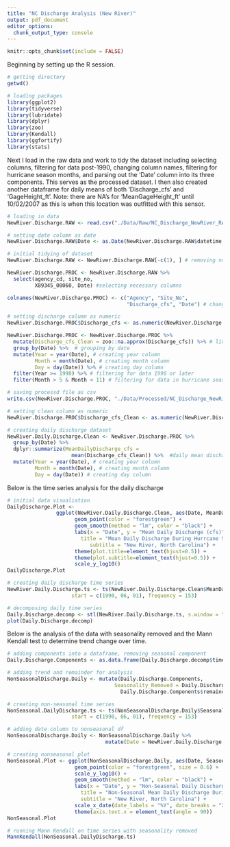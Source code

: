 ```yaml
---
title: "NC Discharge Analysis (New River)"
output: pdf_document
editor_options: 
  chunk_output_type: console
---
```


```r
knitr::opts_chunk$set(include = FALSE)
```

Beginning by setting up the R session.

```r
# getting directory
getwd()

# loading packages
library(ggplot2)
library(tidyverse)
library(lubridate)
library(dplyr)
library(zoo)
library(Kendall)
library(ggfortify)
library(stats)
```

Next I load in the raw data and work to tidy the dataset including selecting columns, filtering for data post-1990, changing column names, filtering for hurricane season months, and parsing out the 'Date' column into its three components. This serves as the processed dataset. I then also created another dataframe for daily means of both 'Discharge_cfs' and 'GageHeight_ft'. Note: there are NA's for 'MeanGageHeight_ft' until 10/02/2007 as this is when this location was outfitted with this sensor.

```r
# loading in data
NewRiver.Discharge.RAW <- read.csv("./Data/Raw/NC_Discharge_NewRiver_RAW.csv")

# setting date column as date
NewRiver.Discharge.RAW$Date <- as.Date(NewRiver.Discharge.RAW$datetime, format = '%m/%d/%y')

# initial tidying of dataset
NewRiver.Discharge.RAW <- NewRiver.Discharge.RAW[-c(1), ] # removing non-data row

NewRiver.Discharge.PROC <- NewRiver.Discharge.RAW %>% 
  select(agency_cd, site_no, 
         X89345_00060, Date) #selecting necessary columns

colnames(NewRiver.Discharge.PROC) <- c("Agency", "Site_No",
                                       "Discharge_cfs", "Date") # changing column names

# setting discharge column as numeric
NewRiver.Discharge.PROC$Discharge_cfs <- as.numeric(NewRiver.Discharge.PROC$Discharge_cfs)

NewRiver.Discharge.PROC <- NewRiver.Discharge.PROC %>% 
  mutate(Discharge_cfs_Clean = zoo::na.approx(Discharge_cfs)) %>% # linear interpolation
  group_by(Date) %>%  # grouping by date
  mutate(Year = year(Date), # creating year column
         Month = month(Date), # creating month column
         Day = day(Date)) %>% # creating day column
  filter(Year >= 1990) %>% # filtering for data 1990 or later
  filter(Month > 5 & Month < 11) # filtering for data in hurricane season

# saving processd file as csv
write.csv(NewRiver.Discharge.PROC, "./Data/Processed/NC_Discharge_NewRiver_PROC.csv", row.names = FALSE)

# setting clean column as numeric
NewRiver.Discharge.PROC$Discharge_cfs_Clean <- as.numeric(NewRiver.Discharge.PROC$Discharge_cfs_Clean)

# creating daily discharge dataset
NewRiver.Daily.Discharge.Clean <- NewRiver.Discharge.PROC %>% 
  group_by(Date) %>% 
  dplyr::summarize(MeanDailyDischarge_cfs = 
                     mean(Discharge_cfs_Clean)) %>%  #daily mean discharge
  mutate(Year = year(Date), # creating year column
         Month = month(Date), # creating month column
         Day = day(Date)) # creating day column

```

Below is the time series analysis for the daily discharge 

```r
# initial data visualiation
DailyDischarge.Plot <- 
                ggplot(NewRiver.Daily.Discharge.Clean, aes(Date, MeanDailyDischarge_cfs)) +
                      geom_point(color = "forestgreen") +
                      geom_smooth(method = "lm", color = "black") +
                      labs(x = "Date", y = "Mean Daily Discharge (cfs)",
                        title = "Mean Daily Discharge During Hurrcane Seasons (1990-2021)", 
                           subtitle = "New River, North Carolina") +
                      theme(plot.title=element_text(hjust=0.5)) +
                      theme(plot.subtitle=element_text(hjust=0.5)) +
                      scale_y_log10()
DailyDischarge.Plot

# creating daily discharge time series
NewRiver.Daily.Discharge.ts <- ts(NewRiver.Daily.Discharge.Clean$MeanDailyDischarge_cfs,
                     start = c(1990, 06, 01), frequency = 153)

# decomposing daily time series
Daily.Discharge.decomp <- stl(NewRiver.Daily.Discharge.ts, s.window = "periodic")
plot(Daily.Discharge.decomp)
```

Below is the analysis of the data with seasonality removed and the Mann Kendall test to determine trend change over time. 

```r
# adding components into a dataframe, removing seasonal component
Daily.Discharge.Components <- as.data.frame(Daily.Discharge.decomp$time.series[,2:3])

# adding trend and remainder for analysis
NonSeasonalDischarge.Daily <- mutate(Daily.Discharge.Components,
                                   Seasonality_Removed = Daily.Discharge.Components$trend +
                                     Daily.Discharge.Components$remainder)

# creating non-seasonal time series
NonSeasonal.DailyDischarge.ts <- ts(NonSeasonalDischarge.Daily$Seasonality_Removed,
                     start = c(1990, 06, 01), frequency = 153)

# adding date column to nonseasonal df
NonSeasonalDischarge.Daily <- NonSeasonalDischarge.Daily %>% 
                                mutate(Date = NewRiver.Daily.Discharge.Clean$Date)

# creating nonseasonal plot
NonSeasonal.Plot <- ggplot(NonSeasonalDischarge.Daily, aes(Date, Seasonality_Removed)) +
                      geom_point(color = "forestgreen", size = 0.6) +
                      scale_y_log10() +
                      geom_smooth(method = "lm", color = "black") +
                      labs(x = "Date", y = "Non-Seasonal Daily Discharge (cfs)", 
                        title = "Non-Seasonal Mean Daily Discharge During Hurricane Seasons",
                        subtitle = "New River, North Carolina") +
                      scale_x_date(date_labels = "%Y", date_breaks = "2 year") +
                      theme(axis.text.x = element_text(angle = 90)) 
NonSeasonal.Plot

# running Mann Kendall on time series with seasonality removed
MannKendall(NonSeasonal.DailyDischarge.ts)
```

